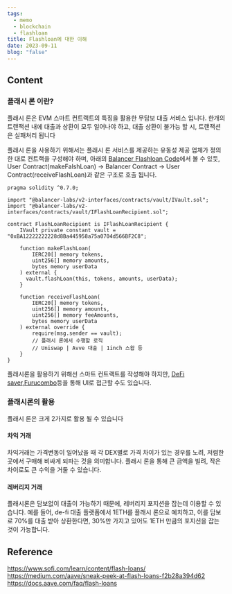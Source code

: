 ```yaml
---
tags:
  - memo
  - blockchain
  - flashloan
title: Flashloan에 대한 이해
date: 2023-09-11
blog: "false"
---
```

## Content
### 플래시 론 이란?
플래시 론은 EVM 스마트 컨트랙트의 특징을 활용한 무담보 대출 서비스 입니다.
한개의 트랜잭션 내에 대출과 상환이 모두 일어나야 하고, 대출 상환이 불가능 할 시, 트랜잭션은 실패처리 됩니다

플래시 론을 사용하기 위해서는 플래시 론 서비스를 제공하는 유동성 제공 업체가 정의한 대로 컨트랙을 구성해야 하며, 아래의 [Balancer Flashloan Code](https://docs.balancer.fi/reference/contracts/flash-loans.html#overview)에서 볼 수 있듯, User Contract(makeFalshLoan) -> Balancer Contract -> User Contract(receiveFlashLoan)과 같은 구조로 호출 됩니다.
```solidity
pragma solidity ^0.7.0;

import "@balancer-labs/v2-interfaces/contracts/vault/IVault.sol";
import "@balancer-labs/v2-interfaces/contracts/vault/IFlashLoanRecipient.sol";

contract FlashLoanRecipient is IFlashLoanRecipient {
    IVault private constant vault = "0xBA12222222228d8Ba445958a75a0704d566BF2C8";

    function makeFlashLoan(
        IERC20[] memory tokens,
        uint256[] memory amounts,
        bytes memory userData
    ) external {
      vault.flashLoan(this, tokens, amounts, userData);
    }

    function receiveFlashLoan(
        IERC20[] memory tokens,
        uint256[] memory amounts,
        uint256[] memory feeAmounts,
        bytes memory userData
    ) external override {
        require(msg.sender == vault);
        // 플래시 론에서 수행할 로직
        // Uniswap | Avve 대출 | 1inch 스왑 등
    }
}
```
플래시론을 활용하기 위해선 스마트 컨트랙트를 작성해야 하지만, [DeFi saver](https://app.defisaver.com),[Furucombo](https://furucombo.app/combo)등을 통해 UI로 접근할 수도 있습니다.
### 플래시론의 활용
플래시 론은 크게 2가지로 활용 될 수 있습니다
#### 차익 거래
차익거래는 가격변동이 일어났을 때 각 DEX별로 가격 차이가 있는 경우를 노려, 저렴한 곳에서 구매해 비싸게 되파는 것을 의미합니다. 플래시 론을 통해 큰 금액을 빌려, 작은 차이로도 큰 수익을 거둘 수 있습니다.
#### 레버리지 거래
플래시론은 담보없이 대출이 가능하기 때문에, 레버리지 포지션을 잡는데 이용할 수 있습니다.
예를 들어, de-fi 대출 플랫폼에서 1ETH를 플래시 론으로 예치하고, 이를 담보로 70%를 대출 받아 상환한다면,
30%만 가지고 있어도 1ETH 만큼의 포지션을 잡는 것이 가능합니다.

## Reference
https://www.sofi.com/learn/content/flash-loans/
https://medium.com/aave/sneak-peek-at-flash-loans-f2b28a394d62
https://docs.aave.com/faq/flash-loans